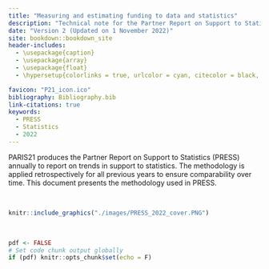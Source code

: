 ```yaml
--- 
title: "Measuring and estimating funding to data and statistics"
description: "Technical note for the Partner Report on Support to Statistics"
date: "Version 2 (Updated on 1 November 2022)"
site: bookdown::bookdown_site
header-includes:
  - \usepackage{caption}
  - \usepackage{array}
  - \usepackage{float}
  - \hypersetup{colorlinks = true, urlcolor = cyan, citecolor = black, menucolor = black, anchorcolor = black, linkcolor=black}

favicon: "P21_icon.ico"
bibliography: Bibliography.bib
link-citations: true
keywords:
  - PRESS
  - Statistics
  - 2022
---
```


<!-- From gitbook to pdf:

for pdf: bookdown::render_book("index.Rmd", "bookdown::pdf_book") 
for gitbook: bookdown::render_book("index.Rmd", "bookdown::gitbook")

From html to pdf 4 things change:
  1. uncomment last figure from knitr chunk to latex format in chapter 03.
  3. uncomment emphbox in 04.
  4. Set pdf <- TRUE to hide code chunk output and adjust kable formating in Appendix
-->

PARIS21 produces the Partner Report on Support to Statistics (PRESS) annually to report on trends in 
support  to  statistics.  The  methodology  is  applied  retrospectively  for  all  previous  years  to  ensure comparability over time. This document presents the methodology used in PRESS. 

<br />

```r
knitr::include_graphics("./images/PRESS_2022_cover.PNG")
```

<br />
```r
pdf <- FALSE
# Set code chunk output globally 
if (pdf) knitr::opts_chunk$set(echo = F)
```